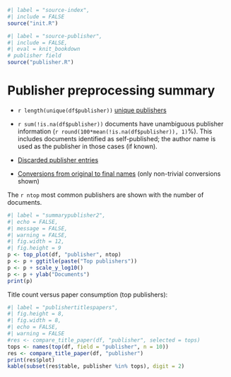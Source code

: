 ```r
#| label = "source-index",
#| include = FALSE
source("init.R")
```

```r
#| label = "source-publisher",
#| include = FALSE,
#| eval = knit_bookdown
# publisher field
source("publisher.R")
```

# Publisher preprocessing summary

 * `r length(unique(df$publisher))` [unique publishers](dataTable/data_table.html?path=../output.tables/publisher_accepted.csv)

 * `r sum(!is.na(df$publisher))` documents have unambiguous publisher information (`r round(100*mean(!is.na(df$publisher)), 1)`%). This includes documents identified as self-published; the author name is used as the publisher in those cases (if known).


 * [Discarded publisher entries](dataTable/data_table.html?path=../output.tables/publisher_discarded.csv)

 * [Conversions from original to final names](dataTable/data_table.html?path=../output.tables/publisher_conversion_nontrivial.csv) (only non-trivial conversions shown)


The `r ntop` most common publishers are shown with the number of documents. 

```r
#| label = "summarypublisher2",
#| echo = FALSE,
#| message = FALSE,
#| warning = FALSE,
#| fig.width = 12,
#| fig.height = 9
p <- top_plot(df, "publisher", ntop)
p <- p + ggtitle(paste("Top publishers"))
p <- p + scale_y_log10()
p <- p + ylab("Documents")
print(p)
```



Title count versus paper consumption (top publishers):

```r
#| label = "publishertitlespapers",
#| fig.height = 8,
#| fig.width = 8,
#| echo = FALSE,
#| warning = FALSE
#res <- compare_title_paper(df, "publisher", selected = tops)
tops <- names(top(df, field = "publisher", n = 10))
res <- compare_title_paper(df, "publisher")
print(res$plot)  
kable(subset(res$table, publisher %in% tops), digit = 2)
```








